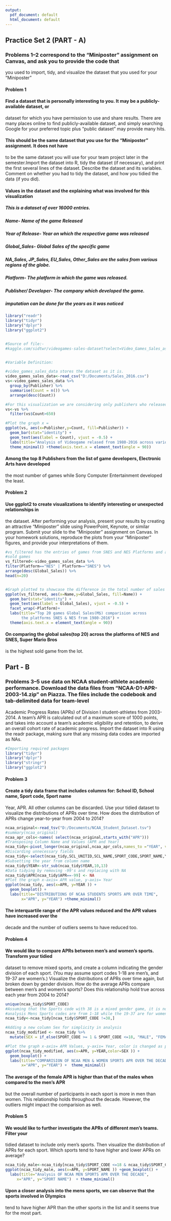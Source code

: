 ---
output:
  pdf_document: default
  html_document: default
---
## Practice Set 2 (PART - A)

### Problems 1–2 correspond to the “Miniposter” assignment on Canvas, and ask you to provide the code that
you used to import, tidy, and visualize the dataset that you used for your “Miniposter”

#### Problem 1

#### Find a dataset that is personally interesting to you. It may be a publicly-available dataset, or
dataset for which you have permission to use and share results. There are many places online to find publicly-available dataset, and simply searching Google for your preferred topic plus “public dataset”
may provide many hits.


#### This should be the same dataset that you use for the “Miniposter” assignment. It does not have 
to be the same dataset you will use for your team project later in the semester.Import the dataset 
into R, tidy the dataset (if necessary), and print the first several lines of the dataset. Describe 
the dataset and its variables. Comment on whether you had to tidy the dataset, and how you tidied
the data (if you did).


#### Values in the dataset and the explaining what was involved for this visualization

##### This is a dataset of over 16000 entries.

##### Name- Name of the game Released
##### Year of Release- Year on which the respective game was released
##### Global_Sales- Global Sales of the specific game
##### NA_Sales, JP_Sales, EU_Sales, Other_Sales are the sales from various regions of the globe.
##### Platform- The platform in which the game was released.
##### Publisher/  Developer- The company which developed the game.


##### imputation can be done for the years as it was noticed

```{r}
library("readr")
library("tidyr")
library("dplyr")
library("ggplot2")


#Source of file:- 
#kaggle.com/sidtwr/videogames-sales-dataset?select=Video_Games_Sales_as_at_22_Dec_2016.csv


#Variable Definition: 

#video_games_sales_data stores the dataset as it is.
video_games_sales_data<-read_csv("D:/Documents/Sales_2016.csv")
vs<-video_games_sales_data %>%
  group_by(Publisher) %>%
  summarise(Count = n()) %>%
  arrange(desc(Count))

#For this visualization we are considering only publishers who released over 650 games
vs<-vs %>%
  filter(vs$Count>650)

#Plot the graph x = 
ggplot(vs, aes(x=Publisher,y=Count, fill=Publisher)) +
  geom_bar(stat="identity") +
  geom_text(aes(label = Count), vjust = -0.5) +
  labs(title="Analysis of Videogame relased from 1980-2016 across various platforms") +
  theme_minimal() +theme(axis.text.x = element_text(angle = 90))

```







#### Among the top 8 Publishers from the list of game developers, Electronic Arts have developed
the most number of games while Sony Computer Entertainment developed the least.

#### Problem 2

#### Use ggplot2 to create visualizations to identify interesting or unexpected relationships in 
the dataset. After performing your analysis, present your results by creating an attractive 
“Miniposter” slide using PowerPoint, Keynote, or similar program. Submit your slide to the 
“Miniposter” assignment on Canvas. In your homework solutions, reproduce the plots from 
your “Miniposter” figures, and provide your interpretations of them.


```{r}
#vs_filtered has the entries of games from SNES and NES Platforms and are among top 20 most 
#sold games
vs_filtered<-video_games_sales_data %>%
filter(Platform=="NES" | Platform=="SNES") %>%
arrange(desc(Global_Sales)) %>%
head(n=20)


#Graph plotted to showcase the difference in the total number of sales and comparing them
ggplot(vs_filtered, aes(x=Name,y=Global_Sales, fill=Name)) +
  geom_bar(stat="identity") +
  geom_text(aes(label = Global_Sales), vjust = -0.5) +
  facet_wrap(~Platform)+
  labs(title="Top 20 games Global Sales(M$) comparision across 
       the platforms SNES & NES from 1980-2016") +
  theme(axis.text.x = element_text(angle = 90))

```





#### On comparing the global sales(top 20) across the platforms of NES and SNES, Super Mario Bros
is the highest sold game from the lot.

## Part - B

### Problems 3–5 use data on NCAA student-athlete academic performance. Download the data files from “NCAA-D1-APR-2003-14.zip” on Piazza. The files include the codebook and tab-delimited data for team-level
Academic Progress Rates (APRs) of Division I student-athletes from 2003-2014. A team’s APR is 
calculated out of a maximum score of 1000 points, and takes into account a team’s academic 
eligibility and retention, to derive an overall cohort rate of academic progress. Import the dataset 
into R using the readr package, making sure that any missing data codes are imported as NAs. 



```{r}
#Importing required packages
library("tidyr")
library("dplyr")
library("stringr")
library("ggplot2")
```

#### Problem 3

#### Create a tidy data frame that includes columns for: School ID, School name, Sport code, Sport name
Year, APR. All other columns can be discarded. Use your tidied dataset to visualize the distributions of
APRs over time. How does the distribution of APRs change year-to-year from 2004 to 2014? 

```{r}
ncaa_original<-read_tsv("D:/Documents/NCAA_Student_Dataset.tsv")
#summary(ncaa_original)
ncaa_apr_cols<-names( select(ncaa_original,starts_with("APR")))
#Transposing Column Name and Values (APR and Year)
ncaa_tidy<-pivot_longer(ncaa_original,ncaa_apr_cols,names_to ="YEAR", values_to = "APR")
#Discarding unnecessary fields
ncaa_tidy<-select(ncaa_tidy,SCL_UNITID,SCL_NAME,SPORT_CODE,SPORT_NAME,YEAR,APR)
#Subsetting the year from column name
ncaa_tidy$YEAR<-str_sub(ncaa_tidy$YEAR,10,13)
#Data tidying by removing -99's and replacing with NA
ncaa_tidy$APR[ncaa_tidy$APR==-99] <- NA
#Plot the graph x-axis= APR value, y-axis= Year
ggplot(ncaa_tidy, aes(x=APR, y=YEAR )) +
  geom_boxplot() +
  labs(title="DISTRIBUTIONS OF NCAA STUDENTS SPORTS APR OVER TIME",
       x="APR", y="YEAR") +theme_minimal()
```






#### The interquartile range of the APR values reduced and the APR values have increased over the 
decade and the number of outliers seems to have reduced too. 



#### Problem 4

#### We would like to compare APRs between men’s and women’s sports. Transform your tidied 
dataset to remove mixed sports, and create a column indicating the gender division of each sport. 
(You may assume sport codes 1-18 are men’s, and 19-37 are women’s.) Visualize the distributions of 
APRs over time again, but broken down by gender division. How do the average APRs compare between 
men’s and women’s sports? Does this relationship hold true across each year from 2004 to 2014?


```{r}

unique(ncaa_tidy$SPORT_CODE)
#Assuming that the Sports code with 38 is a mixed gender game, it is not considered for 
#analysis Mens Sports codes are from 1-18 while the 19-37 are for women
ncaa_tidy<-ncaa_tidy[ncaa_tidy$SPORT_CODE !=38,]

#Adding a new column Sex for simplicity in analysis
ncaa_tidy_modified <- ncaa_tidy %>% 
  mutate(SEX = if_else(SPORT_CODE >= 1 & SPORT_CODE <=18, "MALE", "FEMALE"))

#Plot the graph x-axis= APR Values, y-axis= Year, color is changed as per the gender
ggplot(ncaa_tidy_modified, aes(x=APR, y=YEAR,color=SEX )) +
  geom_boxplot() +
  labs(title="COMPARISION OF NCAA MEN & WOMEN SPORTS APR OVER THE DECADE",
       x="APR", y="YEAR") +  theme_minimal()

```





#### The average of the female APR is higher than that of the males when compared to the men's APR
but the overall number of participants in each sport is more in men than women. This relationship holds
throughout the decade. However, the outliers might impact the comparision as well.


#### Problem 5

#### We would like to further investigate the APRs of different men’s teams. Filter your 
tidied dataset to include only men’s sports. Then visualize the distribution of APRs for each sport. 
Which sports tend to have higher and lower APRs on average?


```{r}

ncaa_tidy_male<-ncaa_tidy[ncaa_tidy$SPORT_CODE <=18 & ncaa_tidy$SPORT_CODE>=1,]
ggplot(ncaa_tidy_male, aes(x=APR, y=SPORT_NAME )) +geom_boxplot() + 
  labs(title="Analysis OF NCAA MEN SPORTS APR OVER THE DECADE",
     x="APR", y="SPORT NAME")  + theme_minimal()

```




#### Upon a closer analysis into the mens sports, we can observe that the sports involved in Olympics
tend to have higher APR than the other sports in the list and it seems true for the most part.
